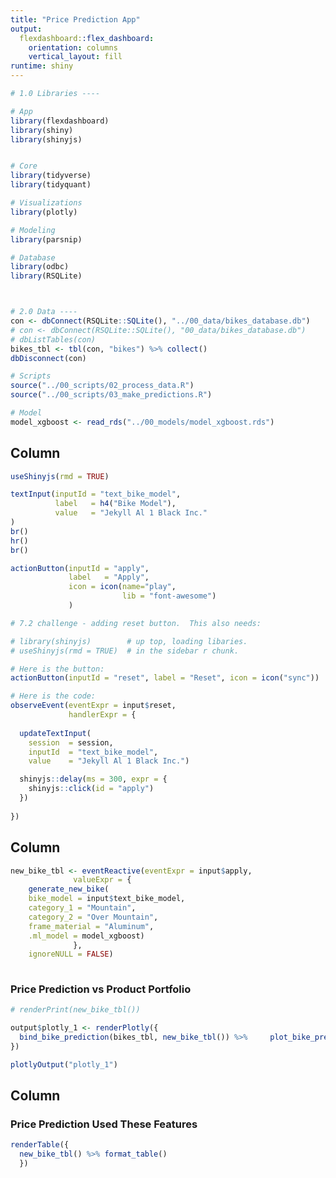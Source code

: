 ```yaml
---
title: "Price Prediction App"
output: 
  flexdashboard::flex_dashboard:
    orientation: columns
    vertical_layout: fill
runtime: shiny
---
```


```r

# 1.0 Libraries ----

# App
library(flexdashboard)
library(shiny)
library(shinyjs)


# Core
library(tidyverse)
library(tidyquant)

# Visualizations
library(plotly)

# Modeling
library(parsnip)

# Database
library(odbc)
library(RSQLite)



# 2.0 Data ----
con <- dbConnect(RSQLite::SQLite(), "../00_data/bikes_database.db")
# con <- dbConnect(RSQLite::SQLite(), "00_data/bikes_database.db")
# dbListTables(con)
bikes_tbl <- tbl(con, "bikes") %>% collect()
dbDisconnect(con)

# Scripts
source("../00_scripts/02_process_data.R")
source("../00_scripts/03_make_predictions.R")

# Model
model_xgboost <- read_rds("../00_models/model_xgboost.rds")
```

Column {.sidebar}
-----------------------------------------------------------------------


```r

useShinyjs(rmd = TRUE)

textInput(inputId = "text_bike_model", 
          label   = h4("Bike Model"),
          value   = "Jekyll Al 1 Black Inc."
)
br()
hr()
br()

actionButton(inputId = "apply",
             label   = "Apply",
             icon = icon(name="play", 
                         lib = "font-awesome")
             )

# 7.2 challenge - adding reset button.  This also needs:

# library(shinyjs)        # up top, loading libaries.
# useShinyjs(rmd = TRUE)  # in the sidebar r chunk.

# Here is the button:
actionButton(inputId = "reset", label = "Reset", icon = icon("sync"))

# Here is the code:
observeEvent(eventExpr = input$reset, 
             handlerExpr = {
  
  updateTextInput(
    session  = session, 
    inputId  = "text_bike_model", 
    value    = "Jekyll Al 1 Black Inc.")

  shinyjs::delay(ms = 300, expr = {
    shinyjs::click(id = "apply")
  })
 
})
```

Column {data-width=650}
-----------------------------------------------------------------------

```r

new_bike_tbl <- eventReactive(eventExpr = input$apply,
              valueExpr = {
    generate_new_bike(
    bike_model = input$text_bike_model,
    category_1 = "Mountain", 
    category_2 = "Over Mountain", 
    frame_material = "Aluminum", 
    .ml_model = model_xgboost)
              },
    ignoreNULL = FALSE)
 
```


### Price Prediction vs Product Portfolio

```r

# renderPrint(new_bike_tbl())

output$plotly_1 <- renderPlotly({
  bind_bike_prediction(bikes_tbl, new_bike_tbl()) %>%     plot_bike_prediction()
})

plotlyOutput("plotly_1")


```

Column {data-width=350}
-----------------------------------------------------------------------

### Price Prediction Used These Features

```r
renderTable({
  new_bike_tbl() %>% format_table()
  })

```



